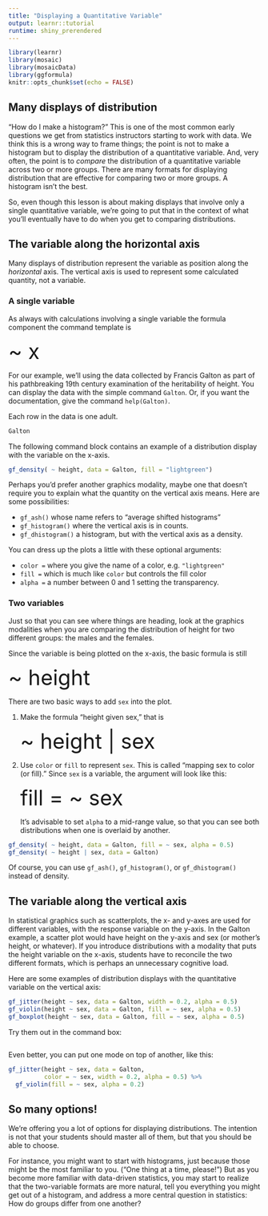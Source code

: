 ```yaml
---
title: "Displaying a Quantitative Variable"
output: learnr::tutorial
runtime: shiny_prerendered
---
```


```r
library(learnr)
library(mosaic)
library(mosaicData)
library(ggformula)
knitr::opts_chunk$set(echo = FALSE)
```

## Many displays of distribution

"How do I make a histogram?" This is one of the most common early questions we get from statistics instructors starting to work with data. We think this is a wrong way to frame things; the point is not to make a histogram but to display the distribution of a quantitative variable. And, very often, the point is to *compare* the distribution of a quantitative variable across two or more groups. There are many formats for displaying distribution that are effective for comparing two or more groups. A histogram isn't the best.

So, even though this lesson is about making displays that involve only a single quantitative variable, we're going to put that in the context of what you'll eventually have to do when you get to comparing distributions.

## The variable along the horizontal axis

Many displays of distribution represent the variable as position along the *horizontal* axis. The vertical axis is used to represent some calculated quantity, not a variable.

### A single variable

As always with calculations involving a single variable the formula component the command template is

<div style="font-size: 3em;">~ x</div>

For our example, we'll using the data collected by Francis Galton as part of his pathbreaking 19th century examination of the heritability of height. You can display the data with the simple command `Galton`. Or, if you want the documentation, give the command `help(Galton)`.

Each row in the data is one adult. 

```r
Galton
```



The following command block contains an example of a distribution display with the variable on the x-axis.

```r
gf_density( ~ height, data = Galton, fill = "lightgreen")
```

Perhaps you'd prefer another graphics modality, maybe one that doesn't require you to explain what the quantity on the vertical axis means.  Here are some possibilities:

* `gf_ash()` whose name refers to "average shifted histograms"
* `gf_histogram()` where the vertical axis is in counts.
* `gf_dhistogram()` a histogram, but with the vertical axis as a density. 

You can dress up the plots a little with these optional arguments:

- `color = ` where you give the name of a color, e.g. `"lightgreen"`
- `fill = ` which is much like `color` but controls the fill color
- `alpha = ` a number between 0 and 1 setting the transparency. 

### Two variables

Just so that you can see where things are heading, look at the graphics modalities when you are comparing the distribution of height for two different groups: the males and the females.

Since the variable is being plotted on the x-axis, the basic formula is still 

<div style="font-size: 3em;">~ height</div>

There are two basic ways to add `sex` into the plot.

1. Make the formula "height given sex," that is
    
    <div style="font-size: 3em;">~ height | sex</div>

2. Use `color` or `fill` to represent `sex`. This is called "mapping sex to color (or fill)." Since `sex` is a variable, the argument will look like this:
    
    <div style="font-size: 3em;">fill = ~ sex</div>
    
    It's advisable to set `alpha` to a mid-range value, so that you can see both distributions when one is overlaid by another.

```r
gf_density( ~ height, data = Galton, fill = ~ sex, alpha = 0.5)
gf_density( ~ height | sex, data = Galton)
```

Of course, you can use `gf_ash()`, `gf_histogram()`, or `gf_dhistogram()` instead of density. 

## The variable along the vertical axis

In statistical graphics such as scatterplots, the x- and y-axes are used for different variables, with the response variable on the y-axis. In the Galton example, a scatter plot would have height on the y-axis and sex (or mother's height, or whatever). If you introduce distributions with a modality that puts the height variable on the x-axis, students have to reconcile the two different formats, which is perhaps an unnecessary cognitive load.

Here are some examples of distribution displays with the quantitative variable on the vertical axis:

```r
gf_jitter(height ~ sex, data = Galton, width = 0.2, alpha = 0.5)
gf_violin(height ~ sex, data = Galton, fill = ~ sex, alpha = 0.5)
gf_boxplot(height ~ sex, data = Galton, fill = ~ sex, alpha = 0.5)
```

Try them out in the command box:

```r

```


Even better, you can put one mode on top of another, like this:

```r
gf_jitter(height ~ sex, data = Galton, 
          color = ~ sex, width = 0.2, alpha = 0.5) %>%
  gf_violin(fill = ~ sex, alpha = 0.2)
```

## So many options!

We're offering you a lot of options for displaying distributions. The intention is not that your students should master all of them, but that you should be able to choose.

For instance, you might want to start with histograms, just because those might be the most familiar to you. ("One thing at a time, please!") But as you become more familiar with data-driven statistics, you may start to realize that the two-variable formats are more natural, tell you everything you might get out of a histogram, and address a more central question in statistics: How do groups differ from one another?

